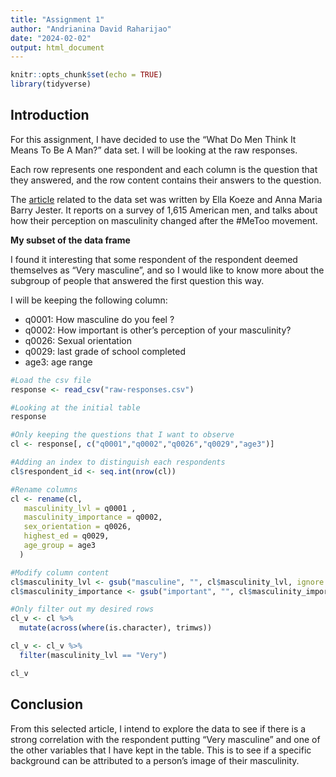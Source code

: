 ```yaml
---
title: "Assignment 1"
author: "Andrianina David Raharijao"
date: "2024-02-02"
output: html_document
---
```


```r
knitr::opts_chunk$set(echo = TRUE)
library(tidyverse)
```

## Introduction

For this assignment, I have decided to use the "What Do Men Think It Means To Be A Man?" data set. I will be looking at the raw responses.

Each row represents one respondent and each column is the question that they answered, and the row content contains their answers to the question.

The [article](https://fivethirtyeight.com/features/what-do-men-think-it-means-to-be-a-man/) related to the data set was written by Ella Koeze and Anna Maria Barry Jester. It reports on a survey of 1,615 American men, and talks about how their perception on masculinity changed after the #MeToo movement. 

**My subset of the data frame**

I found it interesting that some respondent of the respondent deemed themselves as "Very masculine", and so I would like to know more about the subgroup of people that answered the first question this way.

I will be keeping the following column:

* q0001: How masculine do you feel ?
* q0002: How important is other's perception of your masculinity?
* q0026: Sexual orientation
* q0029: last grade of school completed
* age3:  age range

```r
#Load the csv file
response <- read_csv("raw-responses.csv")

```
```r
#Looking at the initial table
response

```
```r
#Only keeping the questions that I want to observe
cl <- response[, c("q0001","q0002","q0026","q0029","age3")]

```
```r
#Adding an index to distinguish each respondents
cl$respondent_id <- seq.int(nrow(cl))
```
```r
#Rename columns
cl <- rename(cl,
   masculinity_lvl = q0001 ,
   masculinity_importance = q0002,
   sex_orientation = q0026,
   highest_ed = q0029,
   age_group = age3
  )
```
```r
#Modify column content
cl$masculinity_lvl <- gsub("masculine", "", cl$masculinity_lvl, ignore.case = TRUE)
cl$masculinity_importance <- gsub("important", "", cl$masculinity_importance, ignore.case = TRUE)
```
```r
#Only filter out my desired rows
cl_v <- cl %>%
  mutate(across(where(is.character), trimws))

cl_v <- cl_v %>%
  filter(masculinity_lvl == "Very")
```
```r
cl_v
```

## Conclusion

From this selected article, I intend to explore the data to see if there is a strong correlation with the respondent putting "Very masculine" and one of the other variables that I have kept in the table. This is to see if a specific background can be attributed to a person's image of their masculinity.

